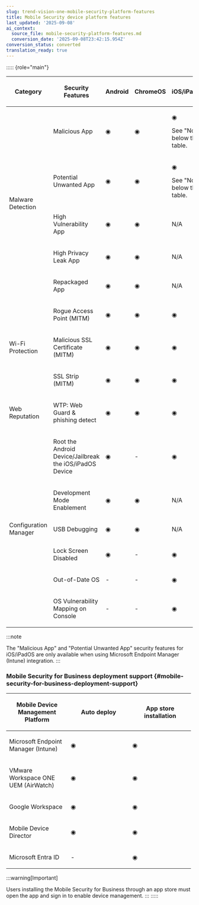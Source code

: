 ```yaml
---
slug: trend-vision-one-mobile-security-platform-features
title: Mobile Security device platform features
last_updated: '2025-09-08'
ai_context:
  source_file: mobile-security-platform-features.md
  conversion_date: '2025-09-08T23:42:15.954Z'
conversion_status: converted
translation_ready: true
---
```


::::: {role="main"}

<table>
<colgroup>
<col style="width: 28%" />
<col style="width: 28%" />
<col style="width: 14%" />
<col style="width: 14%" />
<col style="width: 14%" />
</colgroup>
<thead>
<tr>
<th><p>Category</p></th>
<th><p>Security Features</p></th>
<th><p>Android</p></th>
<th><p>ChromeOS</p></th>
<th><p>iOS/iPadOS</p></th>
</tr>
</thead>
<tbody>
<tr>
<td rowspan="5"><p>Malware Detection</p></td>
<td><p>Malicious App</p></td>
<td><p>◉</p></td>
<td><p>◉</p></td>
<td><p>◉</p>
<p>See "Note" below the table.</p></td>
</tr>
<tr>
<td><p>Potential Unwanted App</p></td>
<td><p>◉</p></td>
<td><p>◉</p></td>
<td><p>◉</p>
<p>See "Note" below the table.</p></td>
</tr>
<tr>
<td><p>High Vulnerability App</p></td>
<td><p>◉</p></td>
<td><p>◉</p></td>
<td><p>N/A</p></td>
</tr>
<tr>
<td><p>High Privacy Leak App</p></td>
<td><p>◉</p></td>
<td><p>◉</p></td>
<td><p>N/A</p></td>
</tr>
<tr>
<td><p>Repackaged App</p></td>
<td><p>◉</p></td>
<td><p>◉</p></td>
<td><p>N/A</p></td>
</tr>
<tr>
<td rowspan="3"><p>Wi-Fi Protection</p></td>
<td><p>Rogue Access Point (MITM)</p></td>
<td><p>◉</p></td>
<td><p>◉</p></td>
<td><p>◉</p></td>
</tr>
<tr>
<td><p>Malicious SSL Certificate (MITM)</p></td>
<td><p>◉</p></td>
<td><p>◉</p></td>
<td><p>◉</p></td>
</tr>
<tr>
<td><p>SSL Strip (MITM)</p></td>
<td><p>◉</p></td>
<td><p>◉</p></td>
<td><p>◉</p></td>
</tr>
<tr>
<td><p>Web Reputation</p></td>
<td><p>WTP: Web Guard &amp; phishing detect</p></td>
<td><p>◉</p></td>
<td><p>◉</p></td>
<td><p>◉</p></td>
</tr>
<tr>
<td rowspan="6"><p>Configuration Manager</p></td>
<td><p>Root the Android Device/Jailbreak the iOS/iPadOS Device</p></td>
<td><p>◉</p></td>
<td><p>-</p></td>
<td><p>◉</p></td>
</tr>
<tr>
<td><p>Development Mode Enablement</p></td>
<td><p>◉</p></td>
<td><p>◉</p></td>
<td><p>N/A</p></td>
</tr>
<tr>
<td><p>USB Debugging</p></td>
<td><p>◉</p></td>
<td><p>◉</p></td>
<td><p>N/A</p></td>
</tr>
<tr>
<td><p>Lock Screen Disabled</p></td>
<td><p>◉</p></td>
<td><p>-</p></td>
<td><p>◉</p></td>
</tr>
<tr>
<td><p>Out-of-Date OS</p></td>
<td><p>-</p></td>
<td><p>-</p></td>
<td><p>◉</p></td>
</tr>
<tr>
<td><p>OS Vulnerability Mapping on Console</p></td>
<td><p>-</p></td>
<td><p>-</p></td>
<td><p>◉</p></td>
</tr>
</tbody>
</table>

:::note

The "Malicious App" and "Potential Unwanted App" security features for iOS/iPadOS are only available when using Microsoft Endpoint Manager (Intune) integration.
:::

### Mobile Security for Business deployment support {#mobile-security-for-business-deployment-support}

<table style="width:99%;">
<colgroup>
<col style="width: 33%" />
<col style="width: 33%" />
<col style="width: 33%" />
</colgroup>
<thead>
<tr>
<th><p>Mobile Device Management Platform</p></th>
<th><p>Auto deploy</p></th>
<th><p>App store installation</p></th>
</tr>
</thead>
<tbody>
<tr>
<td><p>Microsoft Endpoint Manager (Intune)</p></td>
<td><p>◉</p></td>
<td><p>◉</p></td>
</tr>
<tr>
<td><p>VMware Workspace ONE UEM (AirWatch)</p></td>
<td><p>◉</p></td>
<td><p>◉</p></td>
</tr>
<tr>
<td><p>Google Workspace</p></td>
<td><p>◉</p></td>
<td><p>◉</p></td>
</tr>
<tr>
<td><p>Mobile Device Director</p></td>
<td><p>◉</p></td>
<td><p>◉</p></td>
</tr>
<tr>
<td><p>Microsoft Entra ID</p></td>
<td><p>-</p></td>
<td><p>◉</p></td>
</tr>
</tbody>
</table>

:::warning[Important]

Users installing the Mobile Security for Business through an app store must open the app and sign in to enable device management.
:::
:::::
